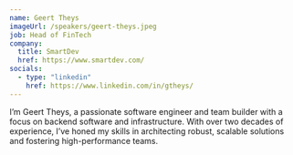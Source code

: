 ```yaml
---
name: Geert Theys
imageUrl: /speakers/geert-theys.jpeg
job: Head of FinTech
company:
  title: SmartDev
  href: https://www.smartdev.com/
socials:
  - type: "linkedin"
    href: https://www.linkedin.com/in/gtheys/
---
```

I’m Geert Theys, a passionate software engineer and team builder with a focus on backend software and infrastructure. With over two decades of experience,
I’ve honed my skills in architecting robust, scalable solutions and fostering high-performance teams.
